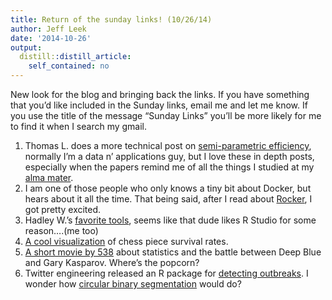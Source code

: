 ```yaml
---
title: Return of the sunday links! (10/26/14)
author: Jeff Leek
date: '2014-10-26'
output:
  distill::distill_article:
    self_contained: no
---
```


New look for the blog and bringing back the links. If you have something that you'd like included in the Sunday links, email me and let me know. If you use the title of the message "Sunday Links" you'll be more likely for me to find it when I search my gmail.

  1. Thomas L. does a more technical post on [semi-parametric efficiency](http://notstatschat.tumblr.com/post/100893932596/semiparametric-efficiency-and-nearly-true-models), normally I'm a data n' applications guy, but I love these in depth posts, especially when the papers remind me of all the things I studied at my [alma mater](http://www.biostat.washington.edu/).
  2. I am one of those people who only knows a tiny bit about Docker, but hears about it all the time. That being said, after I read about [Rocker](http://dirk.eddelbuettel.com/blog/2014/10/23/#introducing_rocker), I got pretty excited.
  3. Hadley W.'s [favorite tools](https://www.biostars.org/p/115481/), seems like that dude likes R Studio for some reason....(me too)
  4. [A cool visualization](http://priorprobability.com/2014/10/22/chess-piece-survival-rates/) of chess piece survival rates.
  5. [A short movie by 538](http://espn.go.com/video/clip?id=11694550) about statistics and the battle between Deep Blue and Gary Kasparov. Where's the popcorn?
  6. Twitter engineering released an R package for [detecting outbreaks](https://blog.twitter.com/2014/breakout-detection-in-the-wild). I wonder how [circular binary segmentation](http://www.bioconductor.org/packages/release/bioc/html/DNAcopy.html) would do?

&nbsp;

&nbsp;
